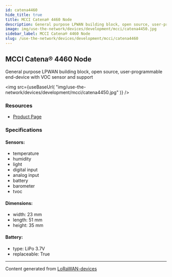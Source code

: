 ```yaml
---
id: catena4460
hide_title: true
title: MCCI Catena® 4460 Node
description: General purpose LPWAN building block, open source, user-programmable end-device with VOC sensor and support
image: img/use-the-network/devices/development/mcci/catena4450.jpg
sidebar_label: MCCI Catena® 4460 Node
slug: /use-the-network/devices/development/mcci/catena4460
---
```



## MCCI Catena® 4460 Node

General purpose LPWAN building block, open source, user-programmable end-device with VOC sensor and support

<img
src={useBaseUrl(
"img/use-the-network/devices/development/mcci/catena4450.jpg"
)}
/>

### Resources

- [Product Page](https://mcci.io/buy-catena4460)

### Specifications

#### Sensors:
- temperature
- humidity
- light
- digital input
- analog input
- battery
- barometer
- tvoc
#### Dimensions:
- width: 23 mm
- length: 51 mm
- height: 35 mm
#### Battery: 
- type: LiPo 3.7V
- replaceable: True



---
Content generated from [LoRaWAN-devices](https://github.com/TheThingsNetwork/lorawan-devices)